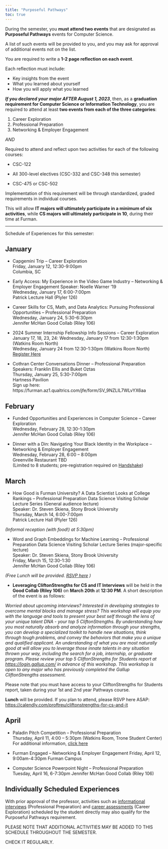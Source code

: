 ```yaml
---
title: "Purposeful Pathways"
toc: true
---
```


During the semester, you **must attend two events** that are designated as **Purposeful Pathways** events for Computer Science.

A list of such events will be provided to you, and you may ask for approval of additional events not on the list.

You are required to write a **1-2 page reflection on each event**.

Each reflection must include:

* Key insights from the event
* What you learned about yourself
* How you will apply what you learned

**_If you declared your major AFTER August 1, 2023_**, then, as a **graduation requirement for Computer Science or Information Technology**, you are required to attend at least **two events from each of the three categories**:

1. Career Exploration
2. Professional Preparation
3. Networking & Employer Engagement

_AND_

Required to attend and reflect upon two activities for each of the following courses:

* CSC-122

* All 300-level electives (CSC-332 and CSC-348 this semester)

* CSC-475 or CSC-502

Implementation of this requirement will be through standardized, graded requirements in individual courses. 

This will allow **IT majors will ultimately participate in a minimum of six activities**, while **CS majors will ultimately participate in 10**, during their time at Furman.

<hr/>

Schedule of Experiences for this semester:

## January


* Capgemini Trip – Career Exploration \
Friday, January 12, 12:30-9:00pm \
Columbia, SC

* Early Access: My Experience in the Video Game Industry – Networking & Employer Engagement Speaker: Noelle Warner ‘19 \
Wednesday, January 17, 6:00-7:00pm \
Patrick Lecture Hall (Plyler 126) 

* Career Skills for CS, Math, and Data Analytics: Pursuing Professional Opportunities – Professional Preparation  \
Wednesday, January 24, 5:30-6:30pm \
Jennifer McHan Good Collab (Riley 106) 

* 2024 Summer Internship Fellowship Info Sessions – Career Exploration \
January 17, 18, 23, 24: Wednesday, January 17 from 12:30-1:30pm (Watkins Room North) \
Wednesday, January 24 from 12:30-1:30pm (Watkins Room North) \
[Register Here](https://www.signupgenius.com/go/8050E45AEA82CA5F85-46529138-summer/83970670#/)

* Cothran Center Conversations Dinner – Professional Preparation Speakers: Franklin Ellis and Buket Oztas \
Thursday, January 25, 5:30-7:00pm \
Hartness Pavilion \
Sign up here: https://furman.az1.qualtrics.com/jfe/form/SV_9NZLIL7WLvYX6aa  

## February

* Funded Opportunities and Experiences in Computer Science – Career Exploration \
Wednesday, February 28, 12:30-1:30pm \
Jennifer McHan Good Collab (Riley 106) 

* Dinner with a Din: Navigating Your Black Identity in the Workplace – Networking & Employer Engagement \
Wednesday, February 28, 6:00 – 8:00pm \
Greenville Restaurant TBD \
(Limited to 8 students; pre-registration required on [Handshake](https://furman.joinhandshake.com/edu))
  
## March

* How Good is Furman University? A Data Scientist Looks at College Rankings – Professional  Preparation Data Science Visiting Scholar Lecture Series (General audience lecture)  \
Speaker: Dr. Steven Skiena, Stony Brook University \
Thursday, March 14, 6:00-7:00pm \
Patrick Lecture Hall (Plyler 126)

_(Informal reception (with food!) at 5:30pm)_
<!-- Jennifer McHan Good Collab (Riley 106) -->

* Word and Graph Embeddings for Machine Learning – Professional Preparation Data Science Visiting Scholar Lecture Series (major-specific lecture) \
Speaker: Dr. Steven Skiena, Stony Brook University \
Friday, March 15, 12:30-1:30 \
Jennifer McHan Good Collab (Riley 106) 

_(Free Lunch will be provided. [RSVP here](https://calendly.com/proftreu/data-science-visiting-scholar?month=2024-03) )_


* **Leveraging CliftonStrengths for CS and IT Interviews**  will be held in the **Good Collab (Riley 106)** on **March 20th** at **12:30 PM**. A short description of the event is as follows:

_Worried about upcoming interviews? Interested in developing strategies to overcome mental blocks and manage stress? This workshop will equip you with the language and tools to present your best self through the lens of your unique talent DNA - your top 5 CliftonStrengths. By understanding how you most naturally absorb and analyze information through your strengths, you can develop a specialized toolkit to handle new situations, think through tough problems, and convey the behaviors that make you a unique and qualified applicant. An understanding of what you are most naturally good at will allow you to leverage those innate talents in any situation thrown your way, including the search for a job, internship, or graduate program. Please review your top 5 CliftonStrengths for Students report at [https://login.gallup.com/](https://login.gallup.com/) in advance of this workshop. This workshop is open to any major who has previously completed the Gallup CliftonStrengths assessment._

Please note that you must have access to your CliftonStrengths for Students report, taken during your 1st and 2nd year Pathways course. 

**Lunch** will be provided. If you plan to attend, please RSVP here ASAP: [https://calendly.com/proftreu/cliftonstrengths-for-cs-and-it](https://calendly.com/proftreu/cliftonstrengths-for-cs-and-it)


## April

* Paladin Pitch Competition – Professional Preparation \
Thursday, April 11, 4:00 – 5:30pm (Watkins Room, Trone Student Center)  \
For additional information, [click here](https://www.furman.edu/innovation-entrepreneurship/innovation-entrepreneurship/paladin-pitch-competition/)

* Furman Engaged – Networking & Employer Engagement Friday, April 12, 9:00am-4:30pm
Furman Campus

* Computer Science Powerpoint Night – Professional Preparation Tuesday, April 16, 6-7:30pm
Jennifer McHan Good Collab (Riley 106)

## Individually Scheduled Experiences

With prior approval of the professor, activities such as [informational interviews](https://forms.office.com/r/RMvekm70K9) (Professional Preparation) and [career assessments](https://www.furman.edu/career-services/) (Career Exploration) scheduled by the student directly may also qualify for the Purposeful Pathways requirement.

PLEASE NOTE THAT ADDITIONAL ACTIVITIES MAY BE ADDED TO THIS SCHEDULE THROUGHOUT THE SEMESTER. 

CHECK IT REGULARLY.